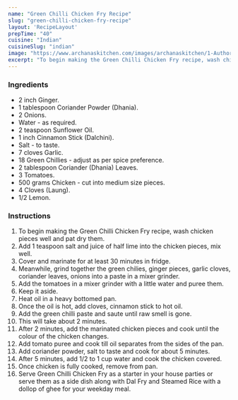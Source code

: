 ---
name: "Green Chilli Chicken Fry Recipe"
slug: "green-chilli-chicken-fry-recipe"
layout: 'RecipeLayout'
prepTime: "40"
cuisine: "Indian"
cuisineSlug: "indian"
image: "https://www.archanaskitchen.com/images/archanaskitchen/1-Author/jyothir/Green_Chili_Chicken_Fry.jpg"
excerpt: "To begin making the Green Chilli Chicken Fry recipe, wash chicken pieces well and pat dry them"
---

### Ingredients

- 2 inch Ginger.
- 1 tablespoon Coriander Powder (Dhania).
- 2 Onions.
- Water - as required.
- 2 teaspoon Sunflower Oil.
- 1 inch Cinnamon Stick (Dalchini).
- Salt - to taste.
- 7 cloves Garlic.
- 18 Green Chillies - adjust as per spice preference.
- 2 tablespoon Coriander (Dhania) Leaves.
- 3 Tomatoes.
- 500 grams Chicken - cut into medium size pieces.
- 4 Cloves (Laung).
- 1/2 Lemon.

### Instructions

1. To begin making the Green Chilli Chicken Fry recipe, wash chicken pieces well and pat dry them.
1. Add 1 teaspoon salt and juice of half lime into the chicken pieces, mix well.
1. Cover and marinate for at least 30 minutes in fridge.
1. Meanwhile, grind together the green chilies, ginger pieces, garlic cloves, coriander leaves, onions into a paste in a mixer grinder.
1. Add the tomatoes in a mixer grinder with a little water and puree them.
1. Keep it aside.
1. Heat oil in a heavy bottomed pan.
1. Once the oil is hot, add cloves, cinnamon stick to hot oil.
1. Add the green chilli paste and saute until raw smell is gone.
1. This will take about 2 minutes.
1. After 2 minutes, add the marinated chicken pieces and cook until the colour of the chicken changes.
1. Add tomato puree and cook till oil separates from the sides of the pan.
1. Add coriander powder, salt to taste and cook for about 5 minutes.
1. After 5 minutes, add 1/2 to 1 cup water and cook the chicken covered.
1. Once chicken is fully cooked, remove from pan.
1. Serve Green Chilli Chicken Fry as a starter in your house parties or serve them as a side dish along with Dal Fry and Steamed Rice with a dollop of ghee for your weekday meal.
